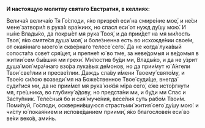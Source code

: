 **И настоящую молитву святаго Евстратия, в келлиях:**

Велича́я велича́ю Тя Го́споди, я́ко призре́л еси́ на смире́ние мое́, и не́си мене́ затвори́л в рука́х вра́жиих, но спасл еси́ от нужд ду́шу мою́. И ны́не Влады́ко, да покры́ет мя рука́ Твоя́, и да прии́дет на мя ми́лость Твоя́, я́ко смяте́ся душа́ моя́, и боле́зненна есть во исхожде́нии свое́м, от окая́ннаго моего́ и скве́рнаго телесе́ сего́. Да не когда́ лука́вый сопоста́та сове́т сря́щет, и препне́т ю́ во тме, за неве́домыя и ве́домыя в житии́ сем бы́вшия ми грехи́. Ми́лостив бу́ди ми, Влады́ко, и да не у́зрит душа́ моя́ мра́чнаго взо́ра лука́вых де́монов, но да прии́мут ю́ А́нгели Твои́ све́тлии и пресве́тлии. Даждь сла́ву и́мени Твоему́ свято́му, и Твое́ю си́лою возведи́ мя на Боже́ственное Твое́ суди́ще, внегда́ суди́тися ми, да не прии́мет мя рука́ кня́зя мiра сего́, е́же исто́ргнути мя, гре́шника, во глубину́ а́дову, но предста́ни ми, и бу́ди ми Спас и Засту́пник. Теле́сныя бо и сия́ муче́ния, весе́лия суть рабо́м Твои́м. Поми́луй, Го́споди, оскверни́вшуюся страстьми́ жития́ сего́ ду́шу мою́: и чи́сту ю́ покая́нием и испове́данием приими́, я́ко благослове́н еси́ во ве́ки веко́в, ами́нь.
